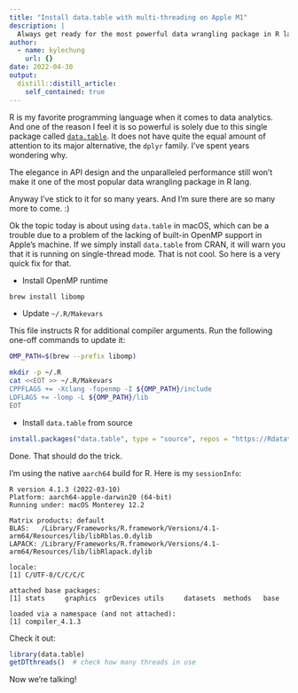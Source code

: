 ```yaml
---
title: "Install data.table with multi-threading on Apple M1"
description: |
  Always get ready for the most powerful data wrangling package in R lang.
author:
  - name: kylechung
    url: {}
date: 2022-04-30
output:
  distill::distill_article:
    self_contained: true
---
```


R is my favorite programming language when it comes to data analytics.
And one of the reason I feel it is so powerful is solely due to this single package called [`data.table`](https://github.com/Rdatatable/data.table).
It does not have quite the equal amount of attention to its major alternative, the `dplyr` family.
I've spent years wondering why.

The elegance in API design and the unparalleled performance still won't make it one of the most popular data wrangling package in R lang.

Anyway I've stick to it for so many years.
And I'm sure there are so many more to come. :)

Ok the topic today is about using `data.table` in macOS,
which can be a trouble due to a problem of the lacking of built-in OpenMP support in Apple's machine.
If we simply install `data.table` from CRAN,
it will warn you that it is running on single-thread mode.
That is not cool.
So here is a very quick fix for that.

- Install OpenMP runtime

```bash
brew install libomp
```

- Update `~/.R/Makevars`

This file instructs R for additional compiler arguments.
Run the following one-off commands to update it:

```bash
OMP_PATH=$(brew --prefix libomp)

mkdir -p ~/.R
cat <<EOT >> ~/.R/Makevars
CPPFLAGS += -Xclang -fopenmp -I ${OMP_PATH}/include
LDFLAGS += -lomp -L ${OMP_PATH}/lib
EOT
```

- Install `data.table` from source

```R
install.packages("data.table", type = "source", repos = "https://Rdatatable.gitlab.io/data.table")
```

Done.
That should do the trick.

I'm using the native `aarch64` build for R.
Here is my `sessionInfo`:

```
R version 4.1.3 (2022-03-10)
Platform: aarch64-apple-darwin20 (64-bit)
Running under: macOS Monterey 12.2

Matrix products: default
BLAS:   /Library/Frameworks/R.framework/Versions/4.1-arm64/Resources/lib/libRblas.0.dylib
LAPACK: /Library/Frameworks/R.framework/Versions/4.1-arm64/Resources/lib/libRlapack.dylib

locale:
[1] C/UTF-8/C/C/C/C

attached base packages:
[1] stats     graphics  grDevices utils     datasets  methods   base

loaded via a namespace (and not attached):
[1] compiler_4.1.3
```

Check it out:

```R
library(data.table)
getDTthreads()  # check how many threads in use
```

Now we're talking!
